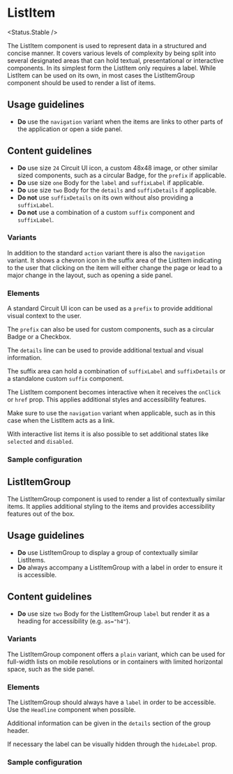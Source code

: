 

# ListItem

<Status.Stable />

The ListItem component is used to represent data in a structured and concise manner.
It covers various levels of complexity by being split into several designated areas that can hold textual, presentational or interactive components.
In its simplest form the ListItem only requires a label.
While ListItem can be used on its own, in most cases the ListItemGroup component should be used to render a list of items.

<Story id="components-listitem--base" />
<Props />

## Usage guidelines

- **Do** use the `navigation` variant when the items are links to other parts of the application or open a side panel.

## Content guidelines

- **Do** use size `24` Circuit UI icon, a custom 48x48 image, or other similar sized components, such as a circular Badge, for the `prefix` if applicable.
- **Do** use size `one` Body for the `label` and `suffixLabel` if applicable.
- **Do** use size `two` Body for the `details` and `suffixDetails` if applicable.
- **Do not** use `suffixDetails` on its own without also providing a `suffixLabel`.
- **Do not** use a combination of a custom `suffix` component and `suffixLabel`.

### Variants

In addition to the standard `action` variant there is also the `navigation` variant.
It shows a chevron icon in the suffix area of the ListItem indicating to the user that clicking on the item
will either change the page or lead to a major change in the layout, such as opening a side panel.

<Story id="components-listitem--navigation-variant" />

### Elements

A standard Circuit UI icon can be used as a `prefix` to provide additional visual context to the user.

<Story id="components-listitem--with-icon" />

The `prefix` can also be used for custom components, such as a circular Badge or a Checkbox.

<Story id="components-listitem--with-custom-prefix" />

The `details` line can be used to provide additional textual and visual information.

<Story id="components-listitem--with-details" />

The suffix area can hold a combination of `suffixLabel` and `suffixDetails` or a standalone custom `suffix` component.

<Story id="components-listitem--with-label-suffix" />

<Story id="components-listitem--with-label-and-details-suffix" />

<Story id="components-listitem--with-custom-suffix" />

The ListItem component becomes interactive when it receives the `onClick` or `href` prop.
This applies additional styles and accessibility features.

<Story id="components-listitem--clickable" />

Make sure to use the `navigation` variant when applicable, such as in this case when the ListItem acts as a link.

<Story id="components-listitem--as-link" />

With interactive list items it is also possible to set additional states like `selected` and `disabled`.

<Story id="components-listitem--selected" />

<Story id="components-listitem--disabled" />

### Sample configuration

<Story id="components-listitem--sample-configuration" />


## ListItemGroup

The ListItemGroup component is used to render a list of contextually similar items.
It applies additional styling to the items and provides accessibility features out of the box.

<Story id="components-listitem-listitemgroup--base" />
<Props of={ListItemGroup} />

## Usage guidelines

- **Do** use ListItemGroup to display a group of contextually similar ListItems.
- **Do** always accompany a ListItemGroup with a label in order to ensure it is accessible.

## Content guidelines

- **Do** use size `two` Body for the ListItemGroup `label` but render it as a heading for accessibility (e.g. `as="h4"`).

### Variants

The ListItemGroup component offers a `plain` variant, which can be used for full-width lists on mobile resolutions or in containers with limited horizontal space, such as the side panel.

<Story id="components-listitem-listitemgroup--plain-variant" />

### Elements

The ListItemGroup should always have a `label` in order to be accessible. Use the `Headline` component when possible.

<Story id="components-listitem-listitemgroup--with-label" />

Additional information can be given in the `details` section of the group header.

<Story id="components-listitem-listitemgroup--with-label-and-details" />

If necessary the label can be visually hidden through the `hideLabel` prop.

<Story id="components-listitem-listitemgroup--with-details-and-hidden-label" />

### Sample configuration

<Story id="components-listitem-listitemgroup--sample-configuration" />
